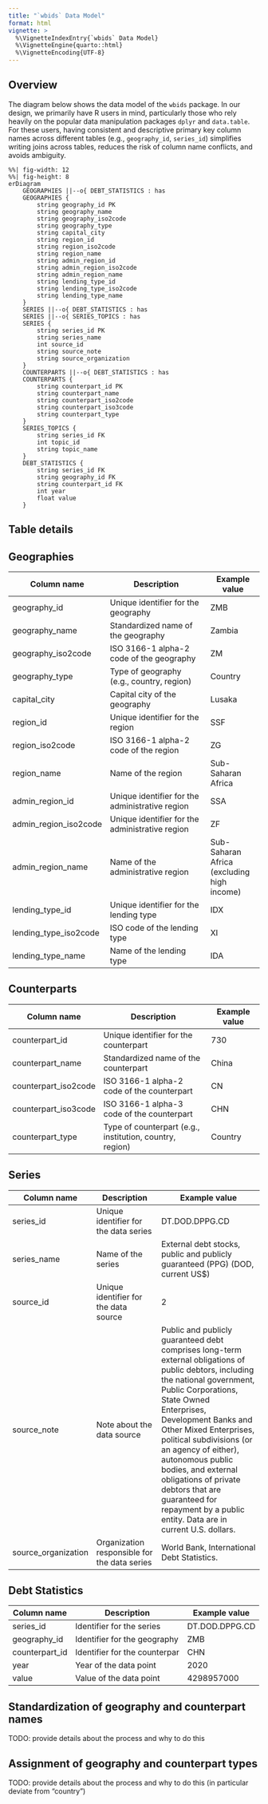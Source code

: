 ```yaml
---
title: "`wbids` Data Model"
format: html
vignette: >
  %\VignetteIndexEntry{`wbids` Data Model}
  %\VignetteEngine{quarto::html}
  %\VignetteEncoding{UTF-8}
---
```


## Overview

The diagram below shows the data model of the `wbids` package. In our design, we primarily have R users in mind, particularly those who rely heavily on the popular data manipulation packages `dplyr` and `data.table`. For these users, having consistent and descriptive primary key column names across different tables (e.g., `geography_id`, `series_id`) simplifies writing joins across tables, reduces the risk of column name conflicts, and avoids ambiguity. 

```mermaid
%%| fig-width: 12
%%| fig-height: 8
erDiagram
    GEOGRAPHIES ||--o{ DEBT_STATISTICS : has
    GEOGRAPHIES {
        string geography_id PK
        string geography_name
        string geography_iso2code
        string geography_type
        string capital_city
        string region_id
        string region_iso2code
        string region_name
        string admin_region_id
        string admin_region_iso2code
        string admin_region_name
        string lending_type_id
        string lending_type_iso2code
        string lending_type_name
    }
    SERIES ||--o{ DEBT_STATISTICS : has
    SERIES ||--o{ SERIES_TOPICS : has
    SERIES {
        string series_id PK
        string series_name
        int source_id
        string source_note
        string source_organization
    }
    COUNTERPARTS ||--o{ DEBT_STATISTICS : has
    COUNTERPARTS {
        string counterpart_id PK
        string counterpart_name
        string counterpart_iso2code
        string counterpart_iso3code
        string counterpart_type
    }
    SERIES_TOPICS {
        string series_id FK
        int topic_id 
        string topic_name 
    }
    DEBT_STATISTICS {
        string series_id FK
        string geography_id FK
        string counterpart_id FK
        int year
        float value
    }
```

## Table details

## Geographies

| Column name | Description | Example value |
|-----------------|-------------------------------------|-----------------|
| geography_id | Unique identifier for the geography | ZMB |
| geography_name | Standardized name of the geography | Zambia |
| geography_iso2code | ISO 3166-1 alpha-2 code of the geography | ZM |
| geography_type | Type of geography (e.g., country, region) | Country |
| capital_city | Capital city of the geography | Lusaka |
| region_id | Unique identifier for the region | SSF |
| region_iso2code | ISO 3166-1 alpha-2 code of the region | ZG |
| region_name | Name of the region | Sub-Saharan Africa |
| admin_region_id | Unique identifier for the administrative region | SSA |
| admin_region_iso2code | Unique identifier for the administrative region | ZF |
| admin_region_name | Name of the administrative region | Sub-Saharan Africa (excluding high income) |
| lending_type_id | Unique identifier for the lending type | IDX |
| lending_type_iso2code | ISO code of the lending type | XI |
| lending_type_name | Name of the lending type | IDA |

## Counterparts

| Column name | Description | Example value |
|-----------------|-------------------------------------|-----------------|
| counterpart_id | Unique identifier for the counterpart | 730 |
| counterpart_name | Standardized name of the counterpart | China |
| counterpart_iso2code | ISO 3166-1 alpha-2 code of the counterpart | CN |
| counterpart_iso3code | ISO 3166-1 alpha-3 code of the counterpart | CHN |
| counterpart_type | Type of counterpart (e.g., institution, country, region) | Country |

## Series

| Column name | Description | Example value |
|-----------------|--------------------|----------------------------------|
| series_id | Unique identifier for the data series | DT.DOD.DPPG.CD |
| series_name | Name of the series | External debt stocks, public and publicly guaranteed (PPG) (DOD, current US\$) |
| source_id | Unique identifier for the data source | 2 | 
| source_note | Note about the data source | Public and publicly guaranteed debt comprises long-term external obligations of public debtors, including the national government,  Public Corporations, State Owned Enterprises, Development Banks and Other Mixed Enterprises, political subdivisions (or an agency of either), autonomous public bodies, and external obligations of private debtors that are guaranteed for repayment by a public entity. Data are in current U.S. dollars. |
| source_organization | Organization responsible for the data series | World Bank, International Debt Statistics. |

## Debt Statistics

| Column name | Description | Example value  |
|----------------|-------------------------------|----------------|
| series_id      | Identifier for the series     | DT.DOD.DPPG.CD |
| geography_id   | Identifier for the geography  | ZMB            |
| counterpart_id | Identifier for the counterpar | CHN            |
| year           | Year of the data point        | 2020           |
| value          | Value of the data point       | 4298957000     |

## Standardization of geography and counterpart names

TODO: provide details about the process and why to do this

## Assignment of geography and counterpart types

TODO: provide details about the process and why to do this (in particular deviate from "country")
